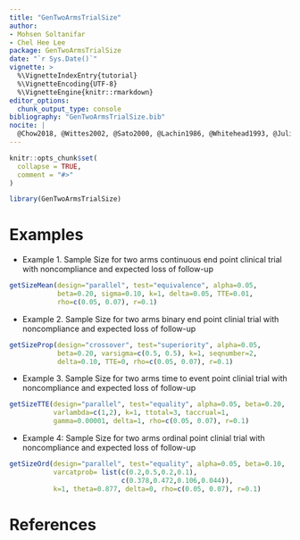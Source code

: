 ```yaml
---
title: "GenTwoArmsTrialSize"
author: 
- Mohsen Soltanifar
- Chel Hee Lee
package: GenTwoArmsTrialSize
date: "`r Sys.Date()`"
vignette: >
  %\VignetteIndexEntry{tutorial}
  %\VignetteEncoding{UTF-8}
  %\VignetteEngine{knitr::rmarkdown}
editor_options: 
  chunk_output_type: console
bibliography: "GenTwoArmsTrialSize.bib"
nocite: |
  @Chow2018, @Wittes2002, @Sato2000, @Lachin1986, @Whitehead1993, @Julious2023
---
```


```r
knitr::opts_chunk$set(
  collapse = TRUE,
  comment = "#>"
)
```

```r
library(GenTwoArmsTrialSize)
```

# Examples 

* Example 1. Sample Size for two arms continuous end point clinical trial with noncompliance and expected loss of follow-up

```r
getSizeMean(design="parallel", test="equivalence", alpha=0.05, 
            beta=0.20, sigma=0.10, k=1, delta=0.05, TTE=0.01, 
            rho=c(0.05, 0.07), r=0.1)
```

* Example 2. Sample Size for two arms binary end point clinial trial with noncompliance and expected loss of follow-up

```r
getSizeProp(design="crossover", test="superiority", alpha=0.05,
            beta=0.20, varsigma=c(0.5, 0.5), k=1, seqnumber=2,
            delta=0.10, TTE=0, rho=c(0.05, 0.07), r=0.1)
```


* Example 3. Sample Size for two arms time to event point clinial trial with noncompliance and expected loss of follow-up

```r
getSizeTTE(design="parallel", test="equality", alpha=0.05, beta=0.20,
           varlambda=c(1,2), k=1, ttotal=3, taccrual=1, 
           gamma=0.00001, delta=1, rho=c(0.05, 0.07), r=0.1)
```

* Example 4: Sample Size for two arms ordinal point clinial trial with noncompliance and expected loss of follow-up

```r
getSizeOrd(design="parallel", test="equality", alpha=0.05, beta=0.10,
           varcatprob= list(c(0.2,0.5,0.2,0.1),
                            c(0.378,0.472,0.106,0.044)), 
           k=1, theta=0.877, delta=0, rho=c(0.05, 0.07), r=0.1)
```

# References 
